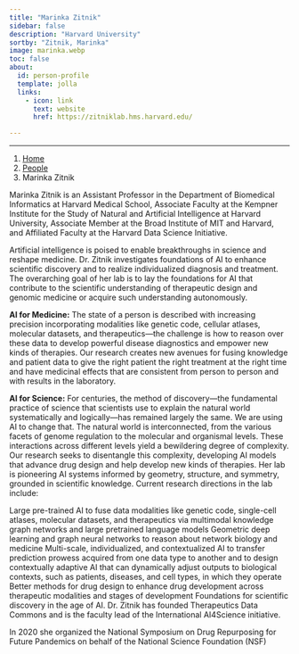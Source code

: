 ```yaml
---
title: "Marinka Zitnik"
sidebar: false
description: "Harvard University"
sortby: "Zitnik, Marinka"
image: marinka.webp
toc: false
about:
  id: person-profile
  template: jolla
  links:
    - icon: link
      text: website
      href: https://zitniklab.hms.harvard.edu/

---
```

---

```{=html}
<nav aria-label="breadcrumb">
  <ol class="breadcrumb">
    <li class="breadcrumb-item"><a href="../../index.html">Home</a></li>
    <li class="breadcrumb-item"><a href="../../people.html">People</a></li>
    <li class="breadcrumb-item active">Marinka Zitnik</li>

  </ol>
</nav>
```

:::{#person-profile}
:::



Marinka Zitnik is an Assistant Professor in the Department of Biomedical Informatics at Harvard Medical School, Associate Faculty at the Kempner Institute for the Study of Natural and Artificial Intelligence at Harvard University, Associate Member at the Broad Institute of MIT and Harvard, and Affiliated Faculty at the Harvard Data Science Initiative. 

Artificial intelligence is poised to enable breakthroughs in science and reshape medicine. Dr. Zitnik investigates foundations of AI to enhance scientific discovery and to realize individualized diagnosis and treatment. The overarching goal of her lab is to lay the foundations for AI that contribute to the scientific understanding of therapeutic design and genomic medicine or acquire such understanding autonomously.

**AI for Medicine:** The state of a person is described with increasing precision incorporating modalities like genetic code, cellular atlases, molecular datasets, and therapeutics—the challenge is how to reason over these data to develop powerful disease diagnostics and empower new kinds of therapies. Our research creates new avenues for fusing knowledge and patient data to give the right patient the right treatment at the right time and have medicinal effects that are consistent from person to person and with results in the laboratory.

**AI for Science:** For centuries, the method of discovery—the fundamental practice of science that scientists use to explain the natural world systematically and logically—has remained largely the same. We are using AI to change that. The natural world is interconnected, from the various facets of genome regulation to the molecular and organismal levels. These interactions across different levels yield a bewildering degree of complexity. Our research seeks to disentangle this complexity, developing AI models that advance drug design and help develop new kinds of therapies.
Her lab is pioneering AI systems informed by geometry, structure, and symmetry, grounded in scientific knowledge. Current research directions in the lab include: 

Large pre-trained AI to fuse data modalities like genetic code, single-cell atlases, molecular datasets, and therapeutics via multimodal knowledge graph networks and large pretrained language models
Geometric deep learning and graph neural networks to reason about network biology and medicine
Multi-scale, individualized, and contextualized AI to transfer prediction prowess acquired from one data type to another and to design contextually adaptive AI that can dynamically adjust outputs to biological contexts, such as patients, diseases, and cell types, in which they operate
Better methods for drug design to enhance drug development across therapeutic modalities and stages of development
Foundations for scientific discovery in the age of AI.
Dr. Zitnik has founded Therapeutics Data Commons and is the faculty lead of the International AI4Science initiative.

In 2020 she organized the National Symposium on Drug Repurposing for Future Pandemics on behalf of the National Science Foundation (NSF)